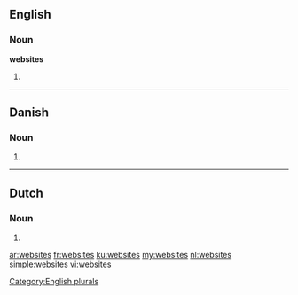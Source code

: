==English==

===Noun===
'''websites'''

# {{plural of|[[website]]}}

[[Category:English plurals]]

----

==Danish==

===Noun===
{{head|da|noun form|g=n|g2=c}}

# {{form of|plural indefinite|website|lang=da}}

----

==Dutch==

===Noun===
{{head|nl}}

# {{nl-noun-form-of|pl=1|website}}

[[ar:websites]]
[[fr:websites]]
[[ku:websites]]
[[my:websites]]
[[nl:websites]]
[[simple:websites]]
[[vi:websites]]